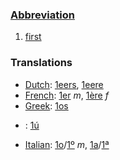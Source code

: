 ===[[Abbreviation]]===
# [[first]]
===Translations===
*[[Dutch]]: [[1eers]], [[1eere]]
*[[French]]: [[1er]] ''m'', [[1ère]] ''f''
*[[Greek]]: [[1os]]
*{{ga}}: [[1ú]]
*[[Italian]]: [[1o]]/[[1º]] ''m'', [[1a]]/[[1ª]]